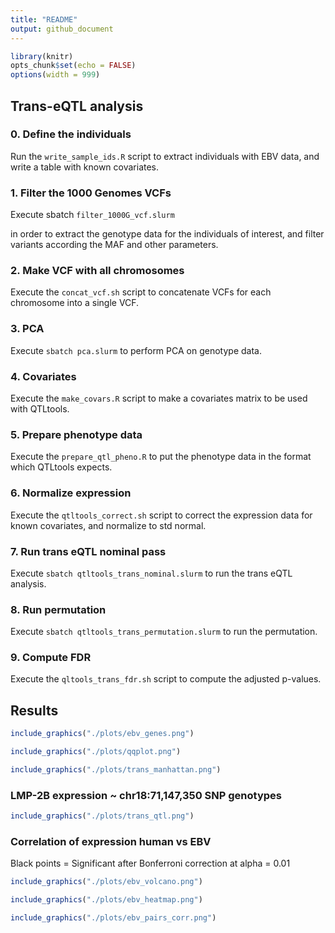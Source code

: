 ```yaml
---
title: "README"
output: github_document
---
```


```r
library(knitr)
opts_chunk$set(echo = FALSE)
options(width = 999)
```

## Trans-eQTL analysis

### 0. Define the individuals

Run the `write_sample_ids.R` script to extract individuals with EBV data, and write a table with known covariates.

### 1. Filter the 1000 Genomes VCFs

Execute sbatch `filter_1000G_vcf.slurm`

in order to extract the genotype data for the individuals of interest, and filter variants according the MAF and other parameters.

### 2. Make VCF with all chromosomes

Execute the `concat_vcf.sh` script to concatenate VCFs for each chromosome into a single VCF.

### 3. PCA

Execute `sbatch pca.slurm` to perform PCA on genotype data.

### 4. Covariates

Execute the `make_covars.R` script to make a covariates matrix to be used with QTLtools.

### 5. Prepare phenotype data

Execute the `prepare_qtl_pheno.R` to put the phenotype data in the format which QTLtools expects.

### 6. Normalize expression

Execute the `qtltools_correct.sh` script to correct the expression data for known covariates, and normalize to std normal.

### 7. Run trans eQTL nominal pass

Execute `sbatch qtltools_trans_nominal.slurm` to run the trans eQTL analysis.

### 8. Run permutation

Execute `sbatch qtltools_trans_permutation.slurm` to run the permutation.

### 9. Compute FDR

Execute the `qltools_trans_fdr.sh` script to compute the adjusted p-values.

## Results

```r
include_graphics("./plots/ebv_genes.png")
```


```r
include_graphics("./plots/qqplot.png")
```


```r
include_graphics("./plots/trans_manhattan.png")
```


### LMP-2B expression ~ chr18:71,147,350 SNP genotypes

```r
include_graphics("./plots/trans_qtl.png")
```

### Correlation of expression human vs EBV

Black points = Significant after Bonferroni correction at alpha = 0.01

```r
include_graphics("./plots/ebv_volcano.png")
```

```r
include_graphics("./plots/ebv_heatmap.png")
```

```r
include_graphics("./plots/ebv_pairs_corr.png")
```


